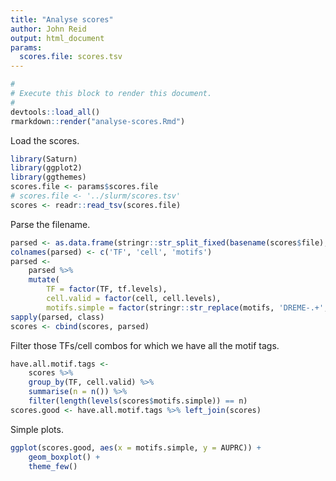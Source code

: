 ```yaml
---
title: "Analyse scores"
author: John Reid
output: html_document
params:
  scores.file: scores.tsv
---
```


```r
#
# Execute this block to render this document.
#
devtools::load_all()
rmarkdown::render("analyse-scores.Rmd")
```

Load the scores.
```r
library(Saturn)
library(ggplot2)
library(ggthemes)
scores.file <- params$scores.file
# scores.file <- '../slurm/scores.tsv'
scores <- readr::read_tsv(scores.file)
```

Parse the filename.
```r
parsed <- as.data.frame(stringr::str_split_fixed(basename(scores$file), '\\.', 5)[,2:4])
colnames(parsed) <- c('TF', 'cell', 'motifs')
parsed <-
    parsed %>%
    mutate(
        TF = factor(TF, tf.levels),
        cell.valid = factor(cell, cell.levels),
        motifs.simple = factor(stringr::str_replace(motifs, 'DREME-.+', 'DREME')))
sapply(parsed, class)
scores <- cbind(scores, parsed)
```

Filter those TFs/cell combos for which we have all the motif tags.
```r
have.all.motif.tags <-
    scores %>%
    group_by(TF, cell.valid) %>%
    summarise(n = n()) %>%
    filter(length(levels(scores$motifs.simple)) == n)
scores.good <- have.all.motif.tags %>% left_join(scores)
```

Simple plots.
```r
ggplot(scores.good, aes(x = motifs.simple, y = AUPRC)) +
    geom_boxplot() +
    theme_few()
```
